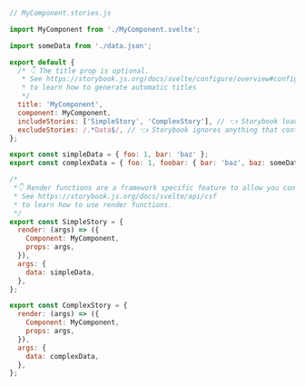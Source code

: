 ```js
// MyComponent.stories.js

import MyComponent from './MyComponent.svelte';

import someData from './data.json';

export default {
  /* 👇 The title prop is optional.
   * See https://storybook.js.org/docs/svelte/configure/overview#configure-story-loading
   * to learn how to generate automatic titles
   */
  title: 'MyComponent',
  component: MyComponent,
  includeStories: ['SimpleStory', 'ComplexStory'], // 👈 Storybook loads these stories
  excludeStories: /.*Data$/, // 👈 Storybook ignores anything that contains Data
};

export const simpleData = { foo: 1, bar: 'baz' };
export const complexData = { foo: 1, foobar: { bar: 'baz', baz: someData } };

/*
 *👇 Render functions are a framework specific feature to allow you control on how the component renders.
 * See https://storybook.js.org/docs/svelte/api/csf
 * to learn how to use render functions.
 */
export const SimpleStory = {
  render: (args) => ({
    Component: MyComponent,
    props: args,
  }),
  args: {
    data: simpleData,
  },
};

export const ComplexStory = {
  render: (args) => ({
    Component: MyComponent,
    props: args,
  }),
  args: {
    data: complexData,
  },
};
```
